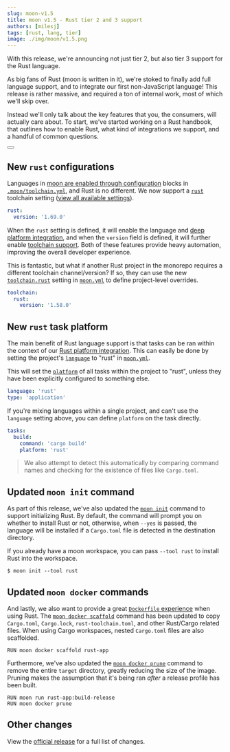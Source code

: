 ```yaml
---
slug: moon-v1.5
title: moon v1.5 - Rust tier 2 and 3 support
authors: [milesj]
tags: [rust, lang, tier]
image: ./img/moon/v1.5.png
---
```



With this release, we're announcing not just tier 2, but also tier 3 support for the Rust language.

<!--truncate-->

As big fans of Rust (moon is written in it), we're stoked to finally add full language support, and
to integrate our first non-JavaScript language! This release is rather massive, and required a ton
of internal work, most of which we'll skip over.

Instead we'll only talk about the key features that you, the consumers, will actually care about. To
start, we've started working on a Rust handbook, that outlines how to enable Rust, what kind of
integrations we support, and a handful of common questions.

<div class="flex justify-center">
  <Button label="View Rust handbook" href="/docs/guides/rust/handbook" size="lg" />
</div>

## New `rust` configurations

Languages in
[moon are enabled through configuration](/docs/how-it-works/languages#enabling-a-language) blocks in
[`.moon/toolchain.yml`](/docs/config/toolchain), and Rust is no different. We now support a
[`rust`](/docs/config/toolchain#rust) toolchain setting
([view all available settings](/docs/config/toolchain#rust)).

```yaml title=".moon/toolchain.yml"
rust:
  version: '1.69.0'
```

When the `rust` setting is defined, it will enable the language and
[deep platform integration](/docs/how-it-works/languages#tier-2--platform), and when the `version`
field is defined, it will further enable
[toolchain support](/docs/how-it-works/languages#tier-3--toolchain). Both of these features provide
heavy automation, improving the overall developer experience.

This is fantastic, but what if another Rust project in the monorepo requires a different toolchain
channel/version? If so, they can use the new [`toolchain.rust`](/docs/config/project#rust) setting
in [`moon.yml`](/docs/config/project) to define project-level overrides.

```yaml title="<project>/moon.yml"
toolchain:
  rust:
    version: '1.58.0'
```

## New `rust` task platform

The main benefit of Rust language support is that tasks can be ran within the context of our
[Rust platform integration](/docs/how-it-works/languages#tier-2--platform). This can easily be done
by setting the project's [`language`](/docs/config/project#language) to "rust" in
[`moon.yml`](/docs/config/project).

This will set the [`platform`](/docs/config/project#platform-1) of all tasks within the project to
"rust", unless they have been explicitly configured to something else.

```yaml title="<project>/moon.yml"
language: 'rust'
type: 'application'
```

If you're mixing languages within a single project, and can't use the `language` setting above, you
can define `platform` on the task directly.

```yaml title="<project>/moon.yml"
tasks:
  build:
    command: 'cargo build'
    platform: 'rust'
```

> We also attempt to detect this automatically by comparing command names and checking for the
> existence of files like `Cargo.toml`.

## Updated `moon init` command

As part of this release, we've also updated the [`moon init`](/docs/commands/init) command to
support initializing Rust. By default, the command will prompt you on whether to install Rust or
not, otherwise, when `--yes` is passed, the language will be installed if a `Cargo.toml` file is
detected in the destination directory.

If you already have a moon workspace, you can pass `--tool rust` to install Rust into the workspace.

```shell
$ moon init --tool rust
```

## Updated `moon docker` commands

And lastly, we also want to provide a great [`Dockerfile` experience](/docs/guides/docker) when
using Rust. The [`moon docker scaffold`](/docs/commands/docker/scaffold) command has been updated to
copy `Cargo.toml`, `Cargo.lock`, `rust-toolchain.toml`, and other Rust/Cargo related files. When
using Cargo workspaces, nested `Cargo.toml` files are also scaffolded.

```docker
RUN moon docker scaffold rust-app
```

Furthermore, we've also updated the [`moon docker prune`](/docs/commands/docker/scaffold) command to
remove the entire `target` directory, greatly reducing the size of the image. Pruning makes the
assumption that it's being ran _after_ a release profile has been built.

```docker
RUN moon run rust-app:build-release
RUN moon docker prune
```

## Other changes

View the [official release](https://github.com/moonrepo/moon/releases/tag/v1.5.0) for a full list of
changes.
